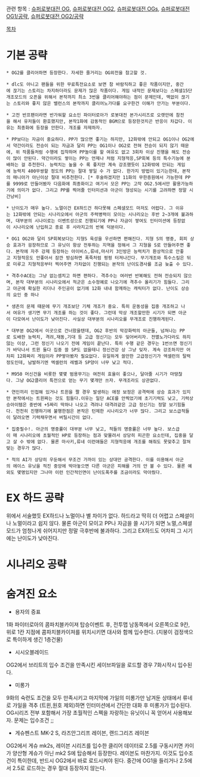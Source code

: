 관련 항목 : [[슈퍼로봇대전 OG]], [[슈퍼로봇대전 OG2]], [[슈퍼로봇대전 OGs]], [[슈퍼로봇대전 OG1/공략]],  [[슈퍼로봇대전 OG2/공략]]


[[목차]]
= 기본 공략 =
 * OG2를 클리어하면 등장한다. 자세한 줄거리는 OG외전을 참고할 것.

 * dlc도 아니고 팬들을 위한 무료특전요소로 보면 참 바람직하고 좋은 작품이지만, 중간에 끊기는 스토리는 차지하더라도 문제가 많은 작품이다. 게임 내적인 문제보다는 스페셜15단개조모드의 오픈을 위해서 본작까지 최소 3번을 클리어해야하는 점이 문제인데, 맥없이 끊기는 스토리와 좋지 않은 밸런스의 본작까지 클리어노가다를 요구한건 이해가 안가는 부분이다.

 * 고전 반프팬이라면 반가워할 요소인 파이터로아가 로봇대전 본가시리즈로 오랫만에 참전을 해서 유저들이 환호했지만, 본작1화에 감동적인 BGM으로 등장한것치곤 반응이 차갑다. 이유는 최종화에 등장을 안한다. 개조를 자제하자.

 * PP보다는 자금이 중요하다. PP가 많으면 좋기는 하지만, 12화밖에 안되고 OG1이나 OG2에서 약간이라도 전승이 되는 자금과 달리 PP는 OG1이나 OG2로 전혀 전승이 되지 않기 때문에, 위 작품들처럼 수행에 집착하며 PP놀이를 할 여유도 없고 3회차 이상 진행을 해도 전승이 많이 안된다. 약간이라도 쌓이는 PP는 언제나 처럼 지형적응,SP회복 등의 특수기능에 분배하는 걸 추천한다. 능력치는 높을 수 록 좋지만 계속 강조했듯이 12화밖에 안되는 게임에 능력치 400무쌍할 정도의 PP는 절대 쌓일 수 가 없다. 한가지 방법이 있기는한데, 본작의 매니아가 아닌이상 절대 비추천한다. [* 후술하겠지만 11화의 무한증원에서 가능한데 PP를 9999로 만들어봤자 다음화에 최종화이고 여기서 모은 PP는 고작 OG2.5에서만 활용가능하기에 의미가 없다. 그리고 PP를 찍어줄 인터미션과 아군이 형성되는 시기를 고려하면 정말 시간낭비]

 * 난이도가 매우 높다. 노멀이건 EX하드건 하다못해 스페셜모드 마저도 어렵다. 그 이유는 12화밖에 안되는 시나리오에서 아군의 주력병력이 모이는 시나리오는 후반 2~3개에 불과하며, 대부분의 시나이로는 이벤트성으로 진행되기에 PP나 자금이 쌓여도 인터미션에 등장없이 시나리오에 난입하고 종료 후 사라지고의 반복 덕분이다.

 * OG1 OG2와 달리 SP회복보다는 지형S 육성을 우선하면 편해진다. 지형 S의 명중, 회피 상승 효과가 굉장하므로 그 유닛이 항상 전투하는 지역을 정해서 그 지형을 S로 만들어주면 좋다. 본작에 자주 강제 등장하는 아이비스,류네,마사키 3인방은 능력치가 환상적으로 안좋고 지형적응도 안좋아서 잠깐 방심하면 폭죽처럼 펑펑 터져나간다. 무기개조와 특수스킬은 뒤로 미루고 지형적응부터 찍어주면 가차없이 진행되는 본작의 난이도경사를 조금 늦출 수 있다.

 * 격추수ACE는 그냥 없는셈치고 하면 편하다. 격추수는 여러번 반복해도 전혀 전승되지 않으며, 본작 대부분의 시나리오에서 적군은 소수정예로 나오기에 격추수 올리기가 힘들다. 그리고 아군에 확실한 리더나 주인공이 없기에 12화 내내 함께하는 캐릭터가 없다. 난이도 상승의 요인 중 하나

 * 생존의 문제 때문에 무기 개조보단 기체 개조가 중요. 특히 운동성을 집중 개조하고 나서 여유가 생기면 무기 개조를 하는 것이 좋다. 그런데 막상 개조할만한 시기가 되면 아군이 다모여서 난이도가 낮아진다. 사실상 대부분의 시나리오를 무개조로 진행하게된다.

 * 대부분 OG2에서 이곳으로 건너왔을텐데, OG2 후반의 막강화력의 아군들, 넘쳐나는 PP로 도배한 능력치, 격려,재동,기대 등 고급 정신기는 모두 잊어버리자. 전멸노가다라도 하지않는 이상, 그런 정신기 나오기 전에 게임이 끝난다. 특히 수행 같은 경우는 1번쓰면 정신기가 바닥나서 트윈 둘다 집중 쓸 SP도 없을테니 정신건강 상 그냥 잊자. 계속 강조하지만 어차피 12화짜리 게임이라 PP쌓아봤자 필요없다. 유일하게 쓸만한 고급정신기가 엑셀런의 탈력정도인데, 남발하기엔 엑셀런의 레벨과 SP양이 너무 낮고 적다.

 * M950 머신건을 비롯한 몇몇 범용무기는 여전히 효율이 좋으나, 달아줄 시기가 마땅찮다. 그냥 OG2클리어 특전으로 얻는 무기 몇개만 쓰자. 무개조라도 상관없다.

 * 연인끼리 인접해 있거나 트윈을 짤 경우 발생하는 애정 보정은 공격력에 상승 효과가 있지만 본작에서는 트윈짜는 것도 힘들다.이유는 일단 ACE를 안찍었기에 초기기력도 낮고, 기력상승아이템은 중반에 +5짜리 딱하나 나오고 격려나 대격려같은 고급 정신기는 정말 보기힘들다. 천천히 진행하기에 불행한점은 본작은 턴제한 시나리오가 너무 많다. 그리고 보스급적들이 달려오면 기력채우면서 버틸시간이 없다. 

 * 집중필수!. 아군의 명중률이 대부분 너무 낮고, 적들의 명중률은 너무 높다. 보스급이 매 시나리오에 초월적인 HP로 등장하는 점과 맞물려서 상당히 피곤한 요소인데, 집중을 달고 살 수 밖에 없다. 물론 마사키,류네 이런애들은 지형적응에 개조를 해줘도 못맞추고 잘쳐맞는 경우가 많다.

 * 적의 AI가 상당히 우둔해서 무조건 가까이 있는 상대만 공격한다. 이를 이용해서 아군의 에이스 유닛을 적진 중앙에 박아놓으면 다른 아군은 피해를 거의 안 볼 수 있다. 물론 예외도 몇명있지만 그나마 이런 인간적인면이 난이도폭주를 조금이라도 막아줬다.

   
= EX 하드 공략 =
위에서 서술했듯 EX하드나 노멀이나 별 차이가 없다. 하드라고 딱히 더 어렵고 스페셜이나 노멀이라고 쉽지 않다. 물론 아군이 모이고 PP나 자금을 쓸 시기가 되면 노멀,스페셜모드가 엄청나게 쉬어지지만 정말 극후반에 불과하다. 그리고 EX하드도 어차피 그 시기에는 난이도가 낮아진다.

= 시나리오 공략 =
 
= 숨겨진 요소 =

* 용자의 증표
1화 파이터로아의 콤파치블카이져 탑승이벤트 후, 전투맵 남동쪽에서 오른쪽으로 9칸, 위로 1칸 지점에 콤파치블카이져를 위치시키면 대사와 함께 입수한다. (지붕이 검정색으로 특이하게 생긴 1층건물) 

* 시시오블레이드
OG2에서 브리트의 입수 조건을 만족시킨 세이브파일을 로드할 경우 7화시작시 입수된다. 

* 미롱가 
9화의 숙련도 조건을 모두 만족시키고 마지막에 가일의 미롱가만 남겨둔 상태에서 류네로 가일을 격추 (트윈,원호 제외)하면 인터미션에서 간단한 대화 후 미롱가가 입수된다. OG시리즈 전부 포함해서 가장 초월적인 스펙을 자랑하는 유닛이니 꼭 얻어서 사용해보자. 문제는 입수조건 ;;

* 게슈펜스트 MK-2 S, 라즈안그리프 레이븐, 랜드그리즈 레이븐 
OG2에서 게슈 mk2s, 레이븐 시리즈를 입수한 클리어 데이터로 2.5를 구동시키면 카이가 양산형 게슈가 아닌 mk2 S에 탑승해서 등장한다. 레이븐도 마찬가지. 이것도 입수조건이 특이한데, 반드시 OG2에서 바로 로드시켜야 된다. 중간에 OG1을 들리거나 2.5에서 2.5로 로드하는 경우 절대 등장하지 않는다.



 
 

  
